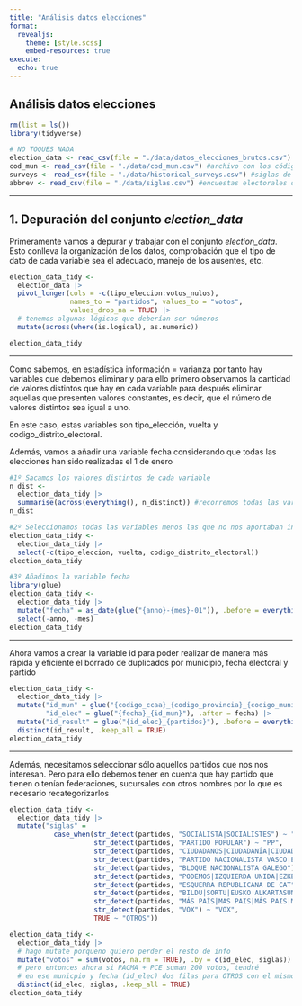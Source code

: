 ---
title: "Análisis datos elecciones"
format:
  revealjs:
    theme: [style.scss]
    embed-resources: true
execute: 
  echo: true
---

## Análisis datos elecciones

```{r}
rm(list = ls())
library(tidyverse)

```

```{r}
# NO TOQUES NADA
election_data <- read_csv(file = "./data/datos_elecciones_brutos.csv") #archivo con las elecciones al congreso
cod_mun <- read_csv(file = "./data/cod_mun.csv") #archivo con los códigos y nombres de cada municipio
surveys <- read_csv(file = "./data/historical_surveys.csv") #siglas de cada partido
abbrev <- read_csv(file = "./data/siglas.csv") #encuestas electorales desde 1982.
```

------------------------------------------------------------------------

## 1. Depuración del conjunto *election_data*

Primeramente vamos a depurar y trabajar con el conjunto *election_data*. Esto conlleva la organización de los datos, comprobación que el tipo de dato de cada variable sea el adecuado, manejo de los ausentes, etc.

```{r}
election_data_tidy <-
  election_data |> 
  pivot_longer(cols = -c(tipo_eleccion:votos_nulos),
               names_to = "partidos", values_to = "votos",
               values_drop_na = TRUE) |> 
  # tenemos algunas lógicas que deberían ser números
  mutate(across(where(is.logical), as.numeric))

election_data_tidy
```

------------------------------------------------------------------------

Como sabemos, en estadística información = varianza por tanto hay variables que debemos eliminar y para ello primero observamos la cantidad de valores distintos que hay en cada variable para después eliminar aquellas que presenten valores constantes, es decir, que el número de valores distintos sea igual a uno.

En este caso, estas variables son tipo_elección, vuelta y codigo_distrito_electoral.

Además, vamos a añadir una variable fecha considerando que todas las elecciones han sido realizadas el 1 de enero

```{r}
#1º Sacamos los valores distintos de cada variable
n_dist <-
  election_data_tidy |> 
  summarise(across(everything(), n_distinct)) #recorremos todas las variables y sacamos los valores distintos
n_dist

#2º Seleccionamos todas las variables menos las que no nos aportaban información
election_data_tidy <-
  election_data_tidy |> 
  select(-c(tipo_eleccion, vuelta, codigo_distrito_electoral))
election_data_tidy

#3º Añadimos la variable fecha
library(glue)
election_data_tidy <-
  election_data_tidy |> 
  mutate("fecha" = as_date(glue("{anno}-{mes}-01")), .before = everything()) |> 
  select(-anno, -mes)
election_data_tidy
```

------------------------------------------------------------------------

Ahora vamos a crear la variable id para poder realizar de manera más rápida y eficiente el borrado de duplicados por municipio, fecha electoral y partido

```{r}
election_data_tidy <-
  election_data_tidy |> 
  mutate("id_mun" = glue("{codigo_ccaa}_{codigo_provincia}_{codigo_municipio}"),
         "id_elec" = glue("{fecha}_{id_mun}"), .after = fecha) |> 
  mutate("id_result" = glue("{id_elec}_{partidos}"), .before = everything()) |> 
  distinct(id_result, .keep_all = TRUE)
election_data_tidy
```

------------------------------------------------------------------------

Además, necesitamos seleccionar sólo aquellos partidos que nos nos interesan. Pero para ello debemos tener en cuenta que hay partido que tienen o tenían federaciones, sucursales con otros nombres por lo que es necesario recategorizarlos

```{r}
election_data_tidy <-
  election_data_tidy |> 
  mutate("siglas" = 
           case_when(str_detect(partidos, "SOCIALISTA|SOCIALISTES") ~ "PSOE",
                     str_detect(partidos, "PARTIDO POPULAR") ~ "PP",
                     str_detect(partidos, "CIUDADANOS|CIUDADANÍA|CIUDADANIA|CIUTADANS") ~ "CS",
                     str_detect(partidos, "PARTIDO NACIONALISTA VASCO|EUZKO") ~ "PNV",
                     str_detect(partidos, "BLOQUE NACIONALISTA GALEGO") ~ "BNG",
                     str_detect(partidos, "PODEMOS|IZQUIERDA UNIDA|EZKER BATUA|PODEMOS|PODEM|ELKARREKIN") ~ "UP",
                     str_detect(partidos, "ESQUERRA REPUBLICANA DE CAT") ~ "ERC",
                     str_detect(partidos, "BILDU|SORTU|EUSKO ALKARTASUNA|ARALAR|ALTERNATIBA") ~ "EH-BILDU",
                     str_detect(partidos, "MÁS PAÍS|MAS PAIS|MÁS PAIS|MAS PAÍS") ~ "MP",
                     str_detect(partidos, "VOX") ~ "VOX",
                     TRUE ~ "OTROS"))

election_data_tidy <-
  election_data_tidy |> 
  # hago mutate porqueno quiero perder el resto de info
  mutate("votos" = sum(votos, na.rm = TRUE), .by = c(id_elec, siglas)) |> 
  # pero entonces ahora si PACMA + PCE suman 200 votos, tendré
  # en ese municpio y fecha (id_elec) dos filas para OTROS con el mismo valor (200)
  distinct(id_elec, siglas, .keep_all = TRUE)
election_data_tidy
```


```{r}

```

